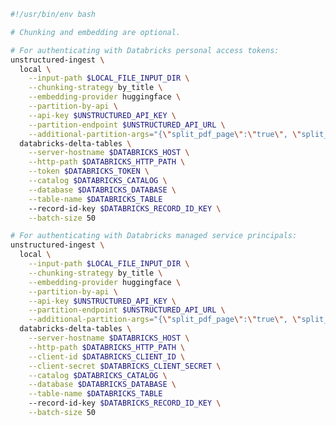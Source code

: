 ```bash CLI (SQL-Based)
#!/usr/bin/env bash

# Chunking and embedding are optional.

# For authenticating with Databricks personal access tokens:
unstructured-ingest \
  local \
    --input-path $LOCAL_FILE_INPUT_DIR \
    --chunking-strategy by_title \
    --embedding-provider huggingface \
    --partition-by-api \
    --api-key $UNSTRUCTURED_API_KEY \
    --partition-endpoint $UNSTRUCTURED_API_URL \
    --additional-partition-args="{\"split_pdf_page\":\"true\", \"split_pdf_allow_failed\":\"true\", \"split_pdf_concurrency_level\": 15}" \
  databricks-delta-tables \
    --server-hostname $DATABRICKS_HOST \
    --http-path $DATABRICKS_HTTP_PATH \
    --token $DATABRICKS_TOKEN \
    --catalog $DATABRICKS_CATALOG \
    --database $DATABRICKS_DATABASE \
    --table-name $DATABRICKS_TABLE
    --record-id-key $DATABRICKS_RECORD_ID_KEY \
    --batch-size 50

# For authenticating with Databricks managed service principals:
unstructured-ingest \
  local \
    --input-path $LOCAL_FILE_INPUT_DIR \
    --chunking-strategy by_title \
    --embedding-provider huggingface \
    --partition-by-api \
    --api-key $UNSTRUCTURED_API_KEY \
    --partition-endpoint $UNSTRUCTURED_API_URL \
    --additional-partition-args="{\"split_pdf_page\":\"true\", \"split_pdf_allow_failed\":\"true\", \"split_pdf_concurrency_level\": 15}" \
  databricks-delta-tables \
    --server-hostname $DATABRICKS_HOST \
    --http-path $DATABRICKS_HTTP_PATH \
    --client-id $DATABRICKS_CLIENT_ID \
    --client-secret $DATABRICKS_CLIENT_SECRET \
    --catalog $DATABRICKS_CATALOG \
    --database $DATABRICKS_DATABASE \
    --table-name $DATABRICKS_TABLE
    --record-id-key $DATABRICKS_RECORD_ID_KEY \
    --batch-size 50
```